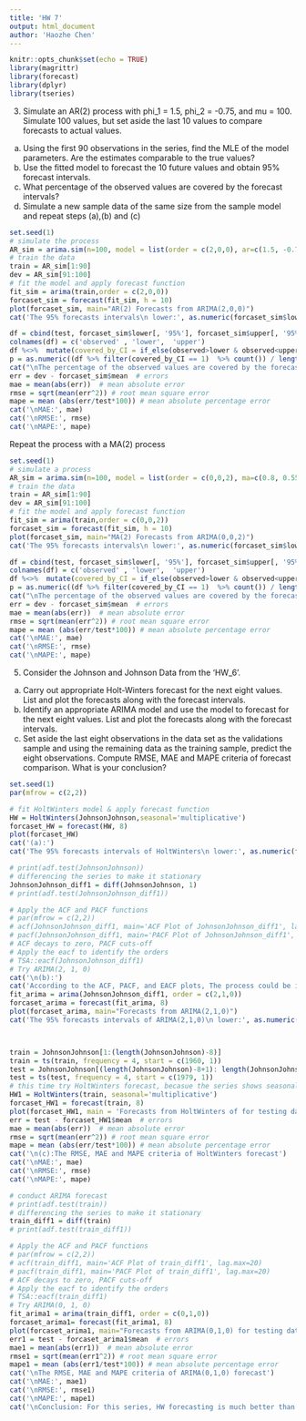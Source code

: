 ```yaml
---
title: 'HW 7'
output: html_document
author: 'Haozhe Chen'
---
```

```r
knitr::opts_chunk$set(echo = TRUE)
library(magrittr)
library(forecast)
library(dplyr)
library(tseries)
```

3. Simulate an AR(2) process with phi_1 = 1.5, phi_2 =  -0.75, and mu = 100. Simulate 100 values, but set aside the last 10 values to compare forecasts to actual values.
(a) Using the first 90 observations in the series, find the MLE of the model parameters. Are the estimates comparable to the true values?
(b) Use the fitted model to forecast the 10 future values and obtain 95% forecast intervals.
(c) What percentage of the observed values are covered by the forecast intervals?
(d) Simulate a new sample data of the same size from the sample model and repeat steps (a),(b) and (c)
```r
set.seed(1)
# simulate the process
AR_sim = arima.sim(n=100, model = list(order = c(2,0,0), ar=c(1.5, -0.75))) + 100 # plus mu
# train the data
train = AR_sim[1:90]
dev = AR_sim[91:100]
# fit the model and apply forecast function
fit_sim = arima(train,order = c(2,0,0))
forcaset_sim = forecast(fit_sim, h = 10)
plot(forcaset_sim, main="AR(2) Forecasts from ARIMA(2,0,0)")
cat('The 95% forecasts intervals\n lower:', as.numeric(forcaset_sim$lower[, '95%']), '\n upper:', as.numeric(forcaset_sim$upper[, '95%']) ) 

df = cbind(test, forcaset_sim$lower[, '95%'], forcaset_sim$upper[, '95%']) %>% as.data.frame()
colnames(df) = c('observed' , 'lower',  'upper')
df %<>%  mutate(covered_by_CI = if_else(observed>lower & observed<upper, 1, 0))
p = as.numeric((df %>% filter(covered_by_CI == 1)  %>% count()) / length(df$observed))
cat("\nThe percentage of the observed values are covered by the forecast intervals:", p)
err = dev - forcaset_sim$mean  # errors 
mae = mean(abs(err))  # mean absolute error
rmse = sqrt(mean(err^2)) # root mean square error
mape = mean (abs(err/test*100)) # mean absolute percentage error
cat('\nMAE:', mae)
cat('\nRMSE:', rmse)
cat('\nMAPE:', mape)

```
Repeat the process with a MA(2) process
```r
set.seed(1)
# simulate a process
AR_sim = arima.sim(n=100, model = list(order = c(0,0,2), ma=c(0.8, 0.55))) + 100 # plus mu
# train the data
train = AR_sim[1:90]
dev = AR_sim[91:100]
# fit the model and apply forecast function
fit_sim = arima(train,order = c(0,0,2))
forcaset_sim = forecast(fit_sim, h = 10)
plot(forcaset_sim, main="MA(2) Forecasts from ARIMA(0,0,2)")
cat('The 95% forecasts intervals\n lower:', as.numeric(forcaset_sim$lower[, '95%']), '\n upper:', as.numeric(forcaset_sim$upper[, '95%']) ) 

df = cbind(test, forcaset_sim$lower[, '95%'], forcaset_sim$upper[, '95%']) %>% as.data.frame()
colnames(df) = c('observed' , 'lower',  'upper')
df %<>%  mutate(covered_by_CI = if_else(observed>lower & observed<upper, 1, 0))
p = as.numeric((df %>% filter(covered_by_CI == 1)  %>% count()) / length(df$observed))
cat("\nThe percentage of the observed values are covered by the forecast intervals:", p)
err = dev - forcaset_sim$mean  # errors 
mae = mean(abs(err))  # mean absolute error
rmse = sqrt(mean(err^2)) # root mean square error
mape = mean (abs(err/test*100)) # mean absolute percentage error
cat('\nMAE:', mae)
cat('\nRMSE:', rmse)
cat('\nMAPE:', mape)
```

5. Consider the Johnson and Johnson Data from the 'HW_6'.
(a) Carry out appropriate Holt-Winters forecast for the next eight values. List and plot the forecasts along with the forecast intervals.
(b) Identify an appropriate ARIMA model and use the model to forecast for the next eight values. List and plot the forecasts along with the forecast intervals.
(c) Set aside the last eight observations in the data set as the validations sample and using the remaining data as the training sample, predict the eight observations. Compute RMSE, MAE and MAPE criteria of forecast comparison. What is your conclusion?
```r

set.seed(1)
par(mfrow = c(2,2))

# fit HoltWinters model & apply forecast function
HW = HoltWinters(JohnsonJohnson,seasonal='multiplicative')
forcaset_HW = forecast(HW, 8)
plot(forcaset_HW)
cat('(a):')
cat('The 95% forecasts intervals of HoltWinters\n lower:', as.numeric(forcaset_HW$lower[, '95%']), '\n upper:', as.numeric(forcaset_HW$upper[, '95%']) )

# print(adf.test(JohnsonJohnson))
# differencing the series to make it stationary
JohnsonJohnson_diff1 = diff(JohnsonJohnson, 1)
# print(adf.test(JohnsonJohnson_diff1))

# Apply the ACF and PACF functions 
# par(mfrow = c(2,2))
# acf(JohnsonJohnson_diff1, main='ACF Plot of JohnsonJohnson_diff1', lag.max=20)
# pacf(JohnsonJohnson_diff1, main='PACF Plot of JohnsonJohnson_diff1', lag.max=20)
# ACF decays to zero, PACF cuts-off
# Apply the eacf to identify the orders
# TSA::eacf(JohnsonJohnson_diff1)
# Try ARIMA(2, 1, 0)
cat('\n(b):')
cat('According to the ACF, PACF, and EACF plots, The process could be identified as an ARIMA(2,1,0) model \n')
fit_arima = arima(JohnsonJohnson_diff1, order = c(2,1,0))
forcaset_arima = forecast(fit_arima, 8)
plot(forcaset_arima, main="Forecasts from ARIMA(2,1,0)")
cat('The 95% forecasts intervals of ARIMA(2,1,0)\n lower:', as.numeric(forcaset_arima$lower[, '95%']), '\n upper:', as.numeric(forcaset_arima$upper[, '95%']) )



train = JohnsonJohnson[1:(length(JohnsonJohnson)-8)]
train = ts(train, frequency = 4, start = c(1960, 1))
test = JohnsonJohnson[(length(JohnsonJohnson)-8+1): length(JohnsonJohnson)]
test = ts(test, frequency = 4, start = c(1979, 1))
# this time try HoltWinters forecast, becasue the series shows seasonality
HW1 = HoltWinters(train, seasonal='multiplicative')
forcaset_HW1 = forecast(train, 8)
plot(forcaset_HW1, main = 'Forecasts from HoltWinters of for testing data')
err = test - forcaset_HW1$mean  # errors 
mae = mean(abs(err))  # mean absolute error
rmse = sqrt(mean(err^2)) # root mean square error
mape = mean (abs(err/test*100)) # mean absolute percentage error
cat('\n(c):The RMSE, MAE and MAPE criteria of HoltWinters forecast')
cat('\nMAE:', mae)
cat('\nRMSE:', rmse)
cat('\nMAPE:', mape)

# conduct ARIMA forecast
# print(adf.test(train))
# differencing the series to make it stationary
train_diff1 = diff(train)
# print(adf.test(train_diff1))

# Apply the ACF and PACF functions 
# par(mfrow = c(2,2))
# acf(train_diff1, main='ACF Plot of train_diff1', lag.max=20)
# pacf(train_diff1, main='PACF Plot of train_diff1', lag.max=20)
# ACF decays to zero, PACF cuts-off
# Apply the eacf to identify the orders
# TSA::eacf(train_diff1)
# Try ARIMA(0, 1, 0)
fit_arima1 = arima(train_diff1, order = c(0,1,0))
forcaset_arima1= forecast(fit_arima1, 8)
plot(forcaset_arima1, main="Forecasts from ARIMA(0,1,0) for testing data")
err1 = test - forcaset_arima1$mean  # errors 
mae1 = mean(abs(err1))  # mean absolute error
rmse1 = sqrt(mean(err1^2)) # root mean square error
mape1 = mean (abs(err1/test*100)) # mean absolute percentage error
cat('\nThe RMSE, MAE and MAPE criteria of ARIMA(0,1,0) forecast')
cat('\nMAE:', mae1)
cat('\nRMSE:', rmse1)
cat('\nMAPE:', mape1)
cat('\nConclusion: For this series, HW forecasting is much better than ARIMA forecasting due to its seansonalities')

```





